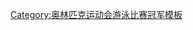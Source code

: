 {{Navbox
|name = 奥林匹克运动会游泳比赛女子4×100米自由泳接力冠军
|title = [[奥林匹克运动会女子游泳奖牌得主列表|奥林匹克运动会游泳比赛女子4×100米自由泳接力冠军]]
|state = {{{state|autocollapse}}}
|liststyle = text-align:left;
|listclass = vlist

|list1 = 
* [[Swimming at the 1912 Summer Olympics – Women's 4 × 100 metre freestyle relay|1912]]：{{flagIOCathlete|[[贝尔·穆尔]]、[[珍妮·弗莱彻]]、[[安妮·斯皮尔斯]]、[[艾琳·斯蒂尔]]|GBR|1912年夏季}}
* [[Swimming at the 1920 Summer Olympics – Women's 4 × 100 metre freestyle relay|1920]]：{{flagIOCathlete|[[玛格丽特·伍德布里奇]]、[[弗朗西丝·施罗思]]、[[艾琳·格斯特]]、[[Ethelda Bleibtrey]]|USA|1920年夏季}}
* [[Swimming at the 1924 Summer Olympics – Women's 4 × 100 metre freestyle relay|1924]]：{{flagIOCathlete|[[Euphrasia Donnelly]]、[[格特鲁德·埃德尔]]、[[埃塞尔·拉基]]、[[Mariechen Wehselau]]|USA|1924年夏季}}
* [[Swimming at the 1928 Summer Olympics – Women's 4 × 100 metre freestyle relay|1928]]：{{flagIOCathlete|[[阿德莱德·兰伯特]]、[[Albina Osipowich]]、[[埃莉诺·萨维尔]]、[[玛莎·诺雷柳斯]]|USA|1928年夏季}}
* [[Swimming at the 1932 Summer Olympics – Women's 4 × 100 metre freestyle relay|1932]]：{{flagIOCathlete|[[海伦·约翰斯]]、[[埃莉诺·萨维尔]]、[[约瑟芬·麦金]]、[[海伦·麦迪逊]]|USA|1932年夏季}}
* [[Swimming at the 1936 Summer Olympics – Women's 4 × 100 metre freestyle relay|1936]]：{{flagIOCathlete|[[约皮·塞尔巴赫]]、[[蒂妮·瓦赫纳]]、[[维莉·登奥登]]、[[丽·马斯滕布鲁克]]|NED|1936年夏季}}
* [[Swimming at the 1948 Summer Olympics – Women's 4 × 100 metre freestyle relay|1948]]：{{flagIOCathlete|[[玛丽·科里登]]、[[特尔玛·卡拉马]]、[[布伦达·赫尔泽]]、[[安·柯蒂斯]]|USA|1948年夏季}}
* [[Swimming at the 1952 Summer Olympics – Women's 4 × 100 metre freestyle relay|1952]]：{{flagIOCathlete|[[诺瓦克·伊隆瑙]]、[[泰迈什·尤迪特]]、[[诺瓦克·埃娃]]、[[瑟凯·考陶琳]]|HUN|1952年夏季}}
* [[Swimming at the 1956 Summer Olympics – Women's 4 × 100 metre freestyle relay|1956]]：{{flagIOCathlete|[[唐·弗雷泽]]、[[费斯·利奇]]、[[桑德拉·摩根]]、[[洛兰·克拉普]]|AUS|1956年夏季}}
* [[Swimming at the 1960 Summer Olympics – Women's 4 × 100 metre freestyle relay|1960]]：{{flagIOCathlete|[[琼·斯皮兰]]、[[雪莉·斯托布斯]]、[[卡罗琳·伍德]]、[[克丽丝·冯·萨尔察]]|USA|1960年夏季}}
* [[Swimming at the 1964 Summer Olympics – Women's 4 × 100 metre freestyle relay|1964]]：{{flagIOCathlete|[[莎伦·斯托德]]、[[唐娜·德瓦罗纳]]、[[莉莲·沃森]]、[[凯茜·埃利斯]]|USA|1964年夏季}}
* [[Swimming at the 1968 Summer Olympics – Women's 4 × 100 metre freestyle relay|1968]]：{{flagIOCathlete|[[简·巴克曼]]、[[琳达·古斯塔夫森]]、[[苏珊·佩德森]]、[[简·亨]]|USA|1968年夏季}}
* [[Swimming at the 1972 Summer Olympics – Women's 4 × 100 metre freestyle relay|1972]]：{{flagIOCathlete|[[雪莉·巴巴绍夫]]、[[简·巴克曼]]、[[珍妮·肯普]]、[[桑迪·尼尔森]]|USA|1972年夏季}}
* [[Swimming at the 1976 Summer Olympics – Women's 4 × 100 metre freestyle relay|1976]]：{{flagIOCathlete|[[金·佩顿]]、[[吉尔·斯特克尔]]、[[雪莉·巴巴绍夫]]、[[温迪·博廖利]]|USA|1976年夏季}}
* [[Swimming at the 1980 Summer Olympics – Women's 4 × 100 metre freestyle relay|1980]]：{{flagIOCathlete|[[芭芭拉·克劳泽]]、[[卡伦·梅楚克]]、[[伊内斯·迪尔斯]]、[[Sarina Hülsenbeck]]|GDR|1980年夏季}}
* [[Swimming at the 1984 Summer Olympics – Women's 4 × 100 metre freestyle relay|1984]]：{{flagIOCathlete|[[詹娜·约翰逊]]、[[卡丽·斯坦塞弗]]、[[达拉·托里斯]]、[[南希·霍格斯黑德-马卡尔|南希·霍格斯黑德]]、[[吉尔·斯特克尔]]、[[玛丽·韦特]]|USA|1984年夏季}}
* [[Swimming at the 1988 Summer Olympics – Women's 4 × 100 metre freestyle relay|1988]]：{{flagIOCathlete|[[克里斯汀·奥托]]、[[卡特琳·迈斯纳]]、[[丹妮拉·洪格尔]]、[[曼努埃拉·施特尔马赫]]、[[Sabina Schulze]]、[[海克·弗里德里希]]|GDR|1988年夏季}}
* [[Swimming at the 1992 Summer Olympics – Women's 4 × 100 metre freestyle relay|1992]]：{{flagIOCathlete|[[妮科尔·海斯利特]]、[[安杰尔·马蒂诺]]、[[珍妮·湯普森]]、[[达拉·托里斯]]、[[阿什莉·塔平]]、[[克丽茜·阿曼-莱顿]]|USA|1992年夏季}}
* [[Swimming at the 1996 Summer Olympics – Women's 4 × 100 metre freestyle relay|1996]]：{{flagIOCathlete|[[安杰尔·马蒂诺]]、[[埃米·范戴肯]]、[[凯瑟琳·福克斯]]、[[珍妮·湯普森]]、[[莉萨·雅各布]]、[[梅拉妮·瓦莱里奥]]|USA|1996年夏季}}
* [[2000年夏季奥林匹克运动会游泳比赛 - 女子4 × 100米自由泳接力|2000]]：{{flagIOCathlete|[[埃米·范戴肯]]、[[考特妮·希利]]、[[珍妮·湯普森]]、[[达拉·托里斯]]、[[Erin Phenix]]、[[阿什莉·塔平]]|USA|2000年夏季}}
* [[Swimming at the 2004 Summer Olympics – Women's 4 × 100 metre freestyle relay|2004]]：{{flagIOCathlete|[[艾丽斯·米尔斯]]、[[莉比·特里克特]]、[[彼得里娅·托马斯]]、[[乔迪·亨利]]、[[萨拉·瑞安]]|AUS|2004年夏季}}
* [[2008年夏季奧林匹克運動會游泳比賽女子4 × 100米自由泳接力比賽|2008]]：{{flagIOCathlete|[[英厄·德克尔]]、[[拉诺米·克罗莫维焦约]]、[[费姆克·海姆斯凯克]]、[[马伦·费尔德海斯]]、[[欣克琳·斯赫勒德]]、[[玛农·范罗艾因]]|NED|2008年夏季}}
* [[2012年夏季奧林匹克運動會女子4×100米自由泳接力比賽|2012]]：{{flagIOCathlete|[[艾莉西亞·古特絲]]、[[凯特·坎贝尔]]、[[布里塔妮·埃尔姆斯利]]、[[梅拉妮·施伦格]]、[[埃米莉·西博姆]]、[[約蘭·庫克拉]]、[[莉比·特里克特]]|AUS|2012年夏季}}
* [[2016年夏季奧林匹克運動會女子4×100公尺自由式接力比賽|2016]]：{{flagIOCathlete|[[艾瑪·麥基翁]]、[[布里塔妮·埃尔姆斯利]]、[[勃朗特·坎贝尔]]、[[凯特·坎贝尔]]、[[麦迪逊·威尔逊]]|AUS|2016年夏季}}
* [[2020年夏季奧林匹克運動會女子4×100公尺自由式接力比賽|2020]]：{{flagIOCathlete|[[勃朗特·坎贝尔]]、[[梅格·哈里斯]]、[[艾瑪·麥基翁]]、[[凯特·坎贝尔]]、[[莫莉·奥卡拉汉]]、[[麦迪逊·威尔逊]]|AUS|2020年夏季}}

}}<noinclude>
{{collapsible option}}
[[Category:奥林匹克运动会游泳比赛冠军模板]]
</noinclude>